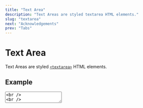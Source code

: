 ```yaml
---
title: "Text Area"
description: "Text Areas are styled textarea HTML elements."
slug: "textarea"
next: "Acknowledgements"
prev: "Tabs"
---
```


# Text Area

Text Areas are styled [`<textarea>`](https://developer.mozilla.org/en-US/docs/Web/HTML/Element/textarea) HTML elements.

## Example

<textarea className="textarea" placeholder="Description" />
<br />
<br />

```jsx
<textarea className="textarea" placeholder="Description" />
```

## Sizes

<textarea className="textarea textarea-sm" placeholder="Description" />
<br />
<textarea className="textarea" placeholder="Description" />
<br />
<textarea className="textarea textarea-lg" placeholder="Description" />
<br />
<br />

```jsx
<textarea className="textarea textarea-sm" placeholder="Description" />

<textarea className="textarea" placeholder="Description" />

<textarea className="textarea textarea-lg" placeholder="Description" />
```

## Width

<textarea className="textarea textarea-full" placeholder="Description" />
<br />
<br />

```jsx
<textarea className="textarea textarea-full" placeholder="Description" />
```

## Color Variants

<textarea className="textarea textarea-primary" placeholder="Description" />
<br />
<textarea className="textarea textarea-secondary" placeholder="Description" />
<br />
<textarea className="textarea textarea-tertiary" placeholder="Description" />
<br />
<br />

```jsx
<textarea className="textarea textarea-primary" placeholder="Description" />

<textarea className="textarea textarea-secondary" placeholder="Description" />

<textarea className="textarea textarea-tertiary" placeholder="Description" />
```

## With Control and Label

<label className="label">
  <span>Description</span>
  <textarea className="textarea" placeholder="Description" />
</label>
<br />
<br />

```jsx
<label className="label">
  <span>Description</span>
  <textarea className="textarea" placeholder="Description" />
</label>
```

## Prevent Resize

<textarea className="textarea textarea-resize-none" placeholder="Description" />
<br />
<br />

```jsx
<textarea className="textarea textarea-resize-none" placeholder="Description" />
```

## Disabled

<textarea className="textarea" disabled placeholder="Description" />
<br />
<br />

```jsx
<textarea className="textarea" disabled placeholder="Description" />
```
